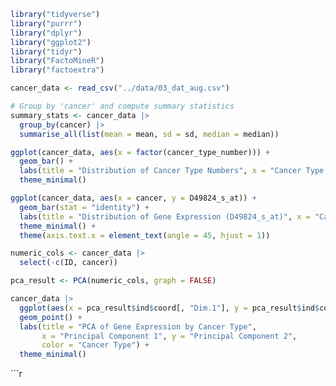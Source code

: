 
```r
library("tidyverse")
library("purrr")
library("dplyr")
library("ggplot2")
library("tidyr")
library("FactoMineR")
library("factoextra")
```

```r
cancer_data <- read_csv("../data/03_dat_aug.csv")
```


```r
# Group by 'cancer' and compute summary statistics
summary_stats <- cancer_data |>
  group_by(cancer) |>
  summarise_all(list(mean = mean, sd = sd, median = median))
```


```r
ggplot(cancer_data, aes(x = factor(cancer_type_number))) +
  geom_bar() +
  labs(title = "Distribution of Cancer Type Numbers", x = "Cancer Type Number", y = "Count") +
  theme_minimal()
```
```r
ggplot(cancer_data, aes(x = cancer, y = D49824_s_at)) +
  geom_bar(stat = "identity") +
  labs(title = "Distribution of Gene Expression (D49824_s_at)", x = "Cancer Type", y = "Expression") +
  theme_minimal() +
  theme(axis.text.x = element_text(angle = 45, hjust = 1))  
```



```r
numeric_cols <- cancer_data |>
  select(-c(ID, cancer))

pca_result <- PCA(numeric_cols, graph = FALSE)

cancer_data |>
  ggplot(aes(x = pca_result$ind$coord[, "Dim.1"], y = pca_result$ind$coord[, "Dim.2"], color = cancer)) +
  geom_point() +
  labs(title = "PCA of Gene Expression by Cancer Type", 
       x = "Principal Component 1", y = "Principal Component 2",
       color = "Cancer Type") +
  theme_minimal()
```


```r
